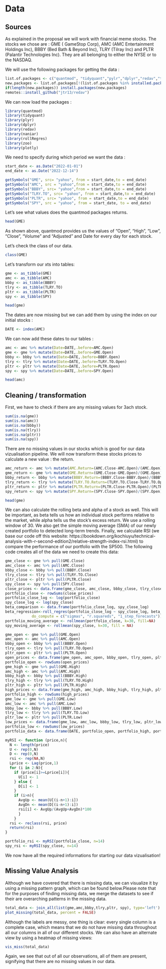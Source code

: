 # Data 

## Sources
As explained in the proposal we will work with financial meme stocks. The stocks we chose are : GME ( GameStop Corp), AMC (AMC Entertainment Holdings Inc), BBBY (Bed Bath & Beyond Inc), TLRY (Tilray Inc) and PLTR (Palantir Technologies Inc). They are all belonging to either the NYSE or to the NASDAQ. 

We will use the following packages for getting the data : 

```r
list.of.packages <- c("quantmod", "tidyquant","pylr","dplyr","redav","tidyverse", "remotes","naniar", "rollRegres", "zoo", "plotly")
new.packages <- list.of.packages[!(list.of.packages %in% installed.packages()[,"Package"])]
if(length(new.packages)) install.packages(new.packages)
remotes::install_github("jtr13/redav")
```
We can now load the packages :

```r
library(quantmod)
library(tidyquant)
library(plyr)
library(dplyr)
library(redav)
library(naniar)
library(rollRegres)
library(zoo)
library(plotly)
```
We need to specify during which period we want the data : 

```r
start_date <- as.Date("2022-01-01")
end_date <- as.Date("2022-12-14")
```

```r
getSymbols("GME", src= "yahoo", from = start_date,to = end_date)
getSymbols("AMC", src = "yahoo",from = start_date,to = end_date)
getSymbols("BBBY", src= "yahoo",from = start_date,to = end_date)
getSymbols("TLRY.TO", src= "yahoo", from = start_date,to = end_date)
getSymbols("PLTR", src= "yahoo", from = start_date,to = end_date)
getSymbols("SPY", src = "yahoo", from = start_date, to = end_date)
```

Let's see what values does the quantmod packages returns. 

```r
head(GME)
```
As shown above, quantmod provides us the values of "Open", "High", "Low", "Close", "Volume" and "Adjusted" and Date for every day for each stock. 

Let's check the class of our data.

```r
class(GME)
```

Let's transform our xts into tables: 

```r
gme <- as_tibble(GME)
amc <- as_tibble(AMC)
bbby <- as_tibble(BBBY)
tlry <- as_tibble(TLRY.TO)
pltr <- as_tibble(PLTR)
spy <- as_tibble(SPY)
```

```r
head(gme)
```
The dates are now missing but we can add them by using the index on our initial stocks :

```r
DATE <- index(AMC)
```


We can now add these dates to our tables : 


```r
amc <- amc %>% mutate(Date=DATE,.before=AMC.Open)
gme <- gme %>% mutate(Date=DATE,.before=GME.Open) 
bbby <- bbby %>% mutate(Date=DATE,.before=BBBY.Open)
tlry <- tlry %>% mutate(Date=DATE,.before=TLRY.TO.Open) 
pltr <- pltr %>% mutate(Date=DATE,.before=PLTR.Open)
spy <- spy %>% mutate(Date=DATE,.before=SPY.Open)
```


```r
head(amc)
```

## Cleaning / transformation

First, we have to check if there are any missing values for 3ach stock. 
```r
sum(is.na(gme))
sum(is.na(amc))
sum(is.na(bbby))
sum(is.na(tlry))
sum(is.na(pltr))
sum(is.na(spy))
```

There are no missing values in our stocks which is good for our data vizualisation pipeline.
We will now transform these stocks prices to calculate a new value : the return.

```r
amc_return <- amc %>% mutate(AMC.Return=(AMC.Close-AMC.Open)/(AMC.Open))
gme_return <- gme %>% mutate(GME.Return=(GME.Close-GME.Open)/(GME.Open)) 
bbby_return <- bbby %>% mutate(BBBY.Return=(BBBY.Close-BBBY.Open)/(BBBY.Open)) 
tlry_return <- tlry %>% mutate(TLRY.TO.Return=(TLRY.TO.Close-TLRY.TO.Open)/(TLRY.TO.Open))
pltr_return <- pltr %>% mutate(PLTR.Return=(PLTR.Close-PLTR.Open)/(PLTR.Open))
spy_return <- spy %>% mutate(SPY.Return=(SPY.Close-SPY.Open)/(SPY.Open))
```

```r
head(gme)
```

We can also calculate the rolling beta and alpha of a stock as well. This will be important, as beta tells us how an individual stock performs relative to the market, while alpha tells us the stock's excess return. We use a rolling window of 30. We also get the simple moving average (SMA) of our newly created portfolio to detected long-term trends. Finally, we calculate RSI (we base our code off this website: https://bookdown.org/kochiuyu/technical-analysis-with-r-second-edition2/relative-strength-index-rsi.html) to compare the performance of our portfolio with the SP500. The following code creates all of the data we need to create this data:

```r
gme_close <- gme %>% pull(GME.Close)
amc_close <- amc %>% pull(AMC.Close)
bbby_close <- bbby %>% pull(BBBY.Close)
tlry_close <- tlry %>% pull(TLRY.TO.Close)
pltr_close <- pltr %>% pull(PLTR.Close)
spy_close <- spy %>% pull(SPY.Close)
close_prices <- data.frame(gme_close, amc_close, bbby_close, tlry_close, pltr_close)
portfolio_close <- rowSums(close_prices)
portfolio_close_log <- log(portfolio_close)
spy_close_log <- log(spy_close)
beta_comparison <- data.frame(portfolio_close_log, spy_close_log)
beta_regression<-roll_regres(portfolio_close_log ~ spy_close_log, beta_comparison, width = 30,
            do_compute = c("sigmas", "r.squareds", "1_step_forecasts"))
portfolio_moving_average <- rollmean(portfolio_close, k=30, fill=NA)
spy_moving_average <- rollmean(spy_close, k=30, fill = NA)
```

```r
gme_open <- gme %>% pull(GME.Open)
amc_open <- amc %>% pull(AMC.Open)
bbby_open <- bbby %>% pull(BBBY.Open)
tlry_open <- tlry %>% pull(TLRY.TO.Open)
pltr_open <- pltr %>% pull(PLTR.Open)
open_prices <- data.frame(gme_open, amc_open, bbby_open, tlry_open, pltr_open)
portfolio_open <- rowSums(open_prices)
gme_high <- gme %>% pull(GME.High)
amc_high <- amc %>% pull(AMC.High)
bbby_high <- bbby %>% pull(BBBY.High)
tlry_high <- tlry %>% pull(TLRY.TO.High)
pltr_high <- pltr %>% pull(PLTR.High)
high_prices <- data.frame(gme_high, amc_high, bbby_high, tlry_high, pltr_high)
portfolio_high <- rowSums(high_prices)
gme_low <- gme %>% pull(GME.Low)
amc_low <- amc %>% pull(AMC.Low)
bbby_low <- bbby %>% pull(BBBY.Low)
tlry_low <- tlry %>% pull(TLRY.TO.Low)
pltr_low <- pltr %>% pull(PLTR.Low)
low_prices <- data.frame(gme_low, amc_low, bbby_low, tlry_low, pltr_low)
portfolio_low <- rowSums(low_prices)
portfolio_data <- data.frame(DATE, portfolio_open, portfolio_high, portfolio_low, portfolio_close)
```



```r
myRSI <- function (price,n){
  N <- length(price)
  U <- rep(0,N)
  D <- rep(0,N)
  rsi <- rep(NA,N)
  Lprice <- Lag(price,1)
  for (i in 2:N){
    if (price[i]>=Lprice[i]){
      U[i] <- 1
    } else {
      D[i] <- 1
    }
    if (i>n){
      AvgUp <- mean(U[(i-n+1):i])
      AvgDn <- mean(D[(i-n+1):i])
      rsi[i] <- AvgUp/(AvgUp+AvgDn)*100 
      }
    }
  rsi <- reclass(rsi, price)
  return(rsi)
}

portfolio_rsi <- myRSI(portfolio_close, n=14)
spy_rsi <- myRSI(spy_close, n=14)
```
We now have all the required informations for starting our data vizualisation!

## Missing Value Analysis

Although we have covered that there is missing data, we can visualize it by using a missing pattern graph, which can be found below.Please note that for the purposes of finding missing data, we merge the datasets to see if their are overarching patterns in the missing data.

```r
total_data <- join_all(list(gme,amc,bbby,tlry,pltr, spy), type='left')
plot_missing(total_data, percent = FALSE)
```
Although the labels are messy, one thing is clear: every single column is a complete case, which means that we do not have missing data throughout all our columns in all of our different stocks. We can also have an alternate view by using a heatmap of missing views:
```r
vis_miss(total_data)
```
Again, we see that out of all our observations, all of them are present, signifying that there are no missing values in our data.








